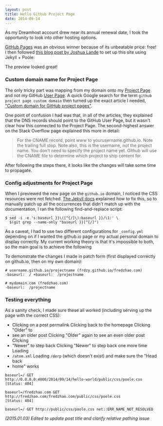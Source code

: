 ```yaml
---
layout: post
title: Hello Github Project Page
date: 2014-09-14
---
```


As my Dreamhost account drew near its annual renewal date, I took the
opportunity to look into other hosting options.

[GitHub Pages](https://pages.github.com/) was an obvious winner because of its
unbeatable price: free! I then followed [this blog post by Joshua
Lande](http://joshualande.com/jekyll-github-pages-poole/) to set up this site
using Jekyll + Poole.

The preview looked great!

### Custom domain name for Project Page

The only tricky part was mapping from my domain onto my [Project
Page](https://github.com/frdzy/fredzhao.com) and not my GitHub [User
Page](https://frdzy.github.io). A quick Google search for the term `github
project page custom domain` then turned up the exact article I needed, ["Custom
domain for GitHub project pages"](http://stackoverflow.com/questions/9082499/custom-domain-for-github-project-pages).

One point of confusion I had was that, in all of the articles, they explained
that the DNS records should point to the GitHub User Page, but it wasn't clear
how this connected to the Project Page. The second-highest answer on the Stack
Overflow page explained this more in detail:

> For the CNAME record, point www to yourusername.github.io. Note the trailing
> full stop. Note also, this is the username, not the project name. You don't
> need to specify the project name yet. Github will use the CNAME file to
> determine which project to ship content for.

After following the steps there, it looks like the changes will take some time
to propagate.

### Config adjustments for Project Page

When I previewed the new page on the `github.io` domain, I noticed the CSS
resources were not fetched. [The Jekyll docs](http://jekyllrb.com/docs/github-pages/#project-page-url-structure)
explained how to fix this, so to manually patch up all the occurrences that
didn't match up with the documentation, I ran the following find-and-replace
script:

```
$ sed -i -e 's:baseurl }}\([^{/]\):baseurl }}/\1:' \
  $(git grep --name-only "baseurl }}[^{/]")
```

As a caveat, I had to use two different configurations for `_config.yml`
depending on if I wanted the github.io page or my actual personal domain to
display correctly. My current working theory is that it's impossible to both, so
the main goal is to achieve the following

To demonstrate the changes I made in patch form (first displayed correctly on
github.io, then on my own domain):

```
# username.github.io/projectname (frdzy.github.io/fredzhao.com)
-baseurl:  / +baseurl:  /projectname

# mydomain.com (fredzhao.com)
-baseurl:  /projectname
```

### Testing everything

As a sanity check, I made sure these all worked (including serving up the page
with the correct CSS):

- Clicking on a post permalink Clicking back to the homepage Clicking "Older" to
- see an older post Clicking "Older" again to see an even older post Clicking
- "Newer" to step back Clicking "Newer" to step back one more time Loading
- `/atom.xml` Loading `/derp` (which doesn't exist) and make sure the "Head back
- home" works

```
baseurl=/ GET
http://0.0.0.0:4000/2014/09/14/hello-world/public/css/poole.css [Status: 404]

baseurl=/fredzhao.com GET http://fredzhao.com/fredzhao.com/public/css/poole.css
[Status: 404]

baseurl=/ GET http://public/css/poole.css net::ERR_NAME_NOT_RESOLVED
```

_(2015.01.03) Edited to update post title and clarify relative pathing issue_

